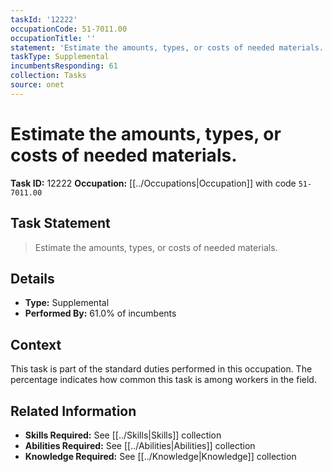 ```yaml
---
taskId: '12222'
occupationCode: 51-7011.00
occupationTitle: ''
statement: 'Estimate the amounts, types, or costs of needed materials.'
taskType: Supplemental
incumbentsResponding: 61
collection: Tasks
source: onet
---
```

# Estimate the amounts, types, or costs of needed materials.

**Task ID:** 12222
**Occupation:** [[../Occupations|Occupation]] with code `51-7011.00`

## Task Statement

> Estimate the amounts, types, or costs of needed materials.

## Details

- **Type:** Supplemental
- **Performed By:** 61.0% of incumbents

## Context

This task is part of the standard duties performed in this occupation. The percentage indicates how common this task is among workers in the field.

## Related Information

- **Skills Required:** See [[../Skills|Skills]] collection
- **Abilities Required:** See [[../Abilities|Abilities]] collection
- **Knowledge Required:** See [[../Knowledge|Knowledge]] collection
